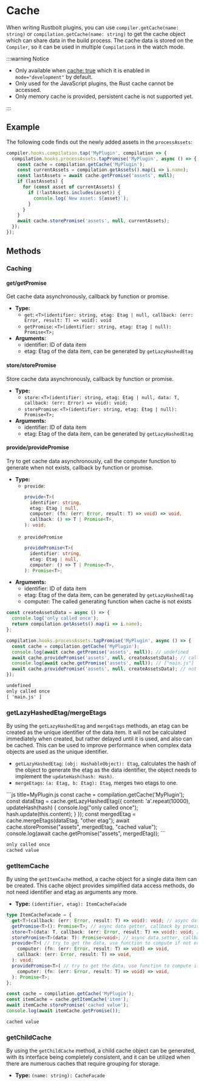 
# Cache

When writing Rustbolt plugins, you can use `compiler.getCache(name: string)` or `compilation.getCache(name: string)` to get the cache object which can share data in the build process. The cache data is stored on the `Compiler`, so it can be used in multiple `Compilation`s in the watch mode.

:::warning Notice

- Only available when [cache: true](/config/cache) which it is enabled in `mode="development"` by default.
- Only used for the JavaScript plugins, the Rust cache cannot be accessed.
- Only memory cache is provided, persistent cache is not supported yet.

:::

## Example

The following code finds out the newly added assets in the `processAssets`:

```js
compiler.hooks.compilation.tap('MyPlugin', compilation => {
  compilation.hooks.processAssets.tapPromise('MyPlugin', async () => {
    const cache = compilation.getCache('MyPlugin');
    const currentAssets = compilation.getAssets().map(i => i.name);
    const lastAssets = await cache.getPromise('assets', null);
    if (lastAssets) {
      for (const asset of currentAssets) {
        if (!lastAssets.includes(asset)) {
          console.log(`New asset: ${asset}`);
        }
      }
    }
    await cache.storePromise('assets', null, currentAssets);
  });
});
```

## Methods

### Caching

#### get/getPromise

Get cache data asynchronously, callback by function or promise.

- **Type:**
  - `get`: `<T>(identifier: string, etag: Etag | null, callback: (err: Error, result: T) => void): void`
  - `getPromise`: `<T>(identifier: string, etag: Etag | null): Promise<T>;`
- **Arguments:**
  - identifier: ID of data item
  - etag: Etag of the data item, can be generated by `getLazyHashedEtag`

#### store/storePromise

Store cache data asynchronously, callback by function or promise.

- **Type:**
  - `store`: `<T>(identifier: string, etag: Etag | null, data: T, callback: (err: Error) => void): void;`
  - `storePromise`: `<T>(identifier: string, etag: Etag | null): Promise<T>;`
- **Arguments:**
  - identifier: ID of data item
  - etag: Etag of the data item, can be generated by `getLazyHashedEtag`

#### provide/providePromise

Try to get cache data asynchronously, call the computer function to generate when not exists, callback by function or promise.

- **Type:**
  - `provide`:
    ```ts
    provide<T>(
      identifier: string,
      etag: Etag | null,
      computer: (fn: (err: Error, result: T) => void) => void,
      callback: () => T | Promise<T>,
    ): void;
    ```
  - `providePromise`
    ```ts
    providePromise<T>(
      identifier: string,
      etag: Etag | null,
      computer: () => T | Promise<T>,
    ): Promise<T>;
    ```
- **Arguments:**
  - identifier: ID of data item
  - etag: Etag of the data item, can be generated by `getLazyHashedEtag`
  - computer: The called generating function when cache is not exists

<Columns>

```js title=MyPlugin.js
const createAssetsData = async () => {
  console.log('only called once');
  return compilation.getAssets().map(i => i.name);
};

compilation.hooks.processAssets.tapPromise('MyPlugin', async () => {
  const cache = compilation.getCache('MyPlugin');
  console.log(await cache.getPromise('assets', null)); // undefined
  await cache.providePromise('assets', null, createAssetsData); // call createAssetsData
  console.log(await cache.getPromise('assets', null)); // ["main.js"]
  await cache.providePromise('assets', null, createAssetsData); // not call
});
```

```txt title=Output
undefined
only called once
[ 'main.js' ]
```

</Columns>

### getLazyHashedEtag/mergeEtags

By using the `getLazyHashedEtag` and `mergeEtags` methods, an etag can be created as the unique identifier of the data item. It will not be calculated immediately when created, but rather delayed until it is used, and also can be cached. This can be used to improve performance when complex data objects are used as the unique identifier.

- `getLazyHashedEtag`: `(obj: HashableObject): Etag`, calculates the hash of the object to generate the etag as the data identifier, the object needs to implement the `updateHash(hash: Hash)`.
- `mergeEtags`: `(a: Etag, b: Etag): Etag`, merges two etags to one.

<Columns>
```js title=MyPlugin.js
const cache = compilation.getCache('MyPlugin');
const dataEtag = cache.getLazyHashedEtag({
  content: 'a'.repeat(10000),
  updateHash(hash) {
    console.log("only called once");
    hash.update(this.content);
  }
});
const mergedEtag = cache.mergeEtags(dataEtag, "other etag");
await cache.storePromise("assets", mergedEtag, "cached value");
console.log(await cache.getPromise("assets", mergedEtag));
```

```txt title=Output
only called once
cached value
```

</Columns>

### getItemCache

By using the `getItemCache` method, a cache object for a single data item can be created. This cache object provides simplified data access methods, do not need identifier and etag as arguments any more.

- **Type:** `(identifier, etag): ItemCacheFacade`

```ts
type ItemCacheFacade = {
  get<T>(callback: (err: Error, result: T) => void): void; // async data getter, callback by function
  getPromise<T>(): Promise<T>; // async data getter, callback by promise
  store<T>(data: T, callback: (err: Error, result: T) => void): void; // async data setter, callback by function
  storePromise<T>(data: T): Promise<void>; // async data setter, callback by promise
  provide<T>( // try to get the data, use function to compute if not exists, callback by function
    computer: (fn: (err: Error, result: T) => void) => void,
    callback: (err: Error, result: T) => void,
  ): void;
  providePromise<T>( // try to get the data, use function to compute if not exists, callback by promise
    computer: (fn: (err: Error, result: T) => void) => void,
  ): Promise<T>;
};
```

<Columns>

```js title=MyPlugin.js
const cache = compilation.getCache('MyPlugin');
const itemCache = cache.getItemCache('item');
await itemCache.storePromise('cached value');
console.log(await itemCache.getPromise());
```

```txt title=Output
cached value
```

</Columns>

### getChildCache

By using the `getChildCache` method, a child cache object can be generated, with its interface being completely consistent, and it can be utilized when there are numerous caches that require grouping for storage.

- **Type:** `(name: string): CacheFacade`

